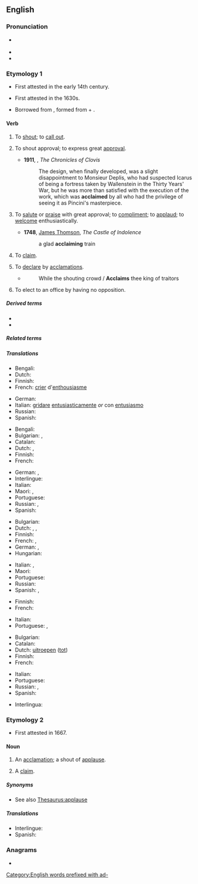 ==English==

===Pronunciation===
* {{a|US}} {{IPA|en|/ə.ˈkleɪm/}}
* {{rhymes|en|eɪm}}
* {{audio|en|LL-Q1860 (eng)-Vealhurl-acclaim.wav |Audio (UK)}}

===Etymology 1===
{{PIE root|en|kelh₁}}
* First attested in the early 14th century.
* {{sense|to applaud}} First attested in the 1630s.
* Borrowed from {{bor|en|la|acclāmō||raise a cry at; applaud}}, formed from {{m|la|ad-}} + {{m|la|clāmō||cry out, shout}}.

====Verb====
{{en-verb}}

# {{lb|en|archaic|transitive}} To [[shout]]; to [[call out]].
# {{lb|en|intransitive}} To shout approval; to express great [[approval]].
#* '''1911''', {{w|Saki}}, ''The Chronicles of Clovis''
#*: The design, when finally developed, was a slight disappointment to Monsieur Deplis, who had suspected Icarus of being a fortress taken by Wallenstein in the Thirty Years' War, but he was more than satisfied with the execution of the work, which was '''acclaimed''' by all who had the privilege of seeing it as Pincini's masterpiece.
# {{lb|en|transitive|rare}} To [[salute]] or [[praise]] with great approval; to [[compliment]]; to [[applaud]]; to [[welcome]] enthusiastically.
#* '''1748''', [[w:James Thomson (poet, born 1700)|James Thomson]], ''The Castle of Indolence''
#*: a glad '''acclaiming''' train
# {{lb|en|transitive|obsolete}} To [[claim]].
# {{lb|en|transitive}} To [[declare]] by [[acclamations]].
#* {{rfdatek|en|Smollett}}
#*: While the shouting crowd / '''Acclaims''' thee king of traitors
# {{lb|en|Canada|politics}} To elect to an office by having no opposition.

=====Derived terms=====
* {{l|en|acclaimable}}
* {{l|en|acclaimer}}

=====Related terms=====
{{rootsee|en|kelh₁}}

=====Translations=====
{{trans-top|to shout}}
* Bengali: {{t|bn|চিৎকার করা|sc=Beng}}
* Dutch: {{t+|nl|uitroepen}}
* Finnish: {{t+|fi|huutaa}}
* French: [[crier]] d'[[enthousiasme]]
{{trans-mid}}
* German: {{t+|de|zujubeln}}
* Italian: [[gridare]] [[entusiasticamente]] ''or'' con [[entusiasmo]]
* Russian: {{t+|ru|крича́ть}} {{qualifier|shout}}
* Spanish: {{t+|es|gritar}}
{{trans-bottom}}

{{trans-top|to shout applause}}
* Bengali: {{t|bn|প্রশংসাধ্বনি|sc=Beng}}
* Bulgarian: {{t+|bg|акламирам}}, {{t|bg|одобрявам бурно}}
* Catalan: {{t+|ca|aclamar}}
* Dutch: {{t+|nl|juichen}}, {{t|nl|applaudiseren}}
* Finnish: {{t|fi|osoittaa suosiotaan}}
* French: {{t+|fr|acclamer}}
{{trans-mid}}
* German: {{t+|de|applaudieren}}, {{t+|de|klatschen}}
* Interlingue: {{t|ie|aclamar}}
* Italian: {{t+|it|acclamare}}
* Maori: {{t|mi|moemiti}}, {{t|mi|whakamoemiti}}
* Portuguese: {{t+|pt|aclamar}}
* Russian: {{t+|ru|приве́тствовать}} {{qualifier|шу́мно}}, {{t+|ru|одобря́ть}} {{qualifier|бу́рно}}
* Spanish: {{t+|es|aclamar}}
{{trans-bottom}}

{{trans-top|to applaud}}
* Bulgarian: {{t+|bg|аплодирам}}
* Dutch: {{t+|nl|toejuichen}}, {{t+|nl|prijzen}}, {{t+|nl|loven}}
* Finnish: {{t|fi|osoittaa suosiotaan}}
* French: {{t+|fr|acclamer}}, {{t+|fr|applaudir}}
* German: {{t+|de|applaudieren}}, {{t+|de|klatschen}}
* Hungarian: {{t+|hu|megtapsol}}
{{trans-mid}}
* Italian: {{t+|it|acclamare}}, {{t+|it|applaudire}}
* Maori: {{t|mi|whakamanahau}}
* Portuguese: {{t+|pt|aclamar}}
* Russian: {{t+|ru|аплоди́ровать}}
* Spanish: {{t+|es|aclamar}}, {{t+|es|aplaudir}}
{{trans-bottom}}

{{trans-top|to claim}}
* Finnish: {{t+|fi|väittää}}
* French: {{t+|fr|réclamer}}
{{trans-mid}}
* Italian: {{t+|it|reclamare}}
* Portuguese: {{t+|pt|clamar}}, {{t+|pt|reclamar}}
{{trans-bottom}}

{{trans-top|to declare by acclamations}}
* Bulgarian: {{t+|bg|провъзгласявам}}
* Catalan: {{t+|ca|aclamar}}
* Dutch: [[uitroepen]] ([[tot]])
* Finnish: {{t+|fi|julistaa}}
* French: {{t+|fr|déclamer}}
{{trans-mid}}
* Italian: {{t+|it|acclamare}}
* Portuguese: {{t+|pt|aclamar}}
* Russian: {{t+|ru|провозглаша́ть|impf}}, {{t+|ru|провозгласи́ть|pf}}
* Spanish: {{t+|es|aclamar}}
{{trans-bottom}}

{{checktrans-top}}
* Interlingua: {{t-check|ia|acclamar}}
{{trans-mid}}
{{trans-bottom}}

===Etymology 2===
* First attested in 1667.

====Noun====
{{en-noun|~}}

# {{lb|en|poetic}} An [[acclamation]]; a shout of [[applause]].
# {{lb|en|obsolete}} A [[claim]].

=====Synonyms=====
* See also [[Thesaurus:applause]]

=====Translations=====
{{trans-top|acclamation}}
* Interlingue: {{t|ie|aclamation}}
* Spanish: {{t+|es|aclamación|f}}
{{trans-mid}}
{{trans-bottom}}

===Anagrams===
* {{anagrams|en|a=aaccilm|malacic}}

[[Category:English words prefixed with ad-]]